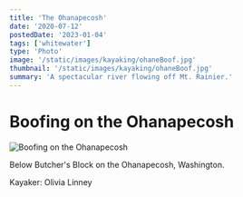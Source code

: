 ```yaml
---
title: 'The Ohanapecosh'
date: '2020-07-12'
postedDate: '2023-01-04'
tags: ['whitewater']
type: 'Photo'
image: '/static/images/kayaking/ohaneBoof.jpg'
thumbnail: '/static/images/kayaking/ohaneBoof.jpg'
summary: 'A spectacular river flowing off Mt. Rainier.'
---
```


# Boofing on the Ohanapecosh

![Boofing on the Ohanapecosh](/static/images/kayaking/ohaneBoof.jpg)

Below Butcher's Block on the Ohanapecosh, Washington.

Kayaker: Olivia Linney
